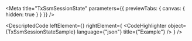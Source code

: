 
<Meta title="TxSsmSessionState" parameters={{ previewTabs: { canvas: { hidden: true } } }} />

<DescriptedCode
  leftElement={<TxSsmSessionStateDesc />}
  rightElement={
    <CodeHighlighter
      object={TxSsmSessionStateSample}
      language={"json"}
      title={"Example"}
    />
  }
/>
